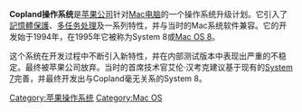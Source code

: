 {{Unreferenced|time=2022-06-11T09:59:02+00:00}}
{{Expand English|time=2017-03-29}}

'''Copland操作系统'''是[[苹果公司|苹果公司]]针对[[Mac电脑|Mac电脑]]的一个操作系统升级计划。它引入了[[記憶體保護|記憶體保護]]、[[多任务处理|多任务处理]]及一系列特性，并与当时的Mac系统软件兼容。它的开发始于1994年，在1995年它被称为System 8或[[Mac_OS_8|Mac OS 8]]。

这个系统在开发过程中不断引入新特性，并在内部测试版本中表现出严重的不稳定。最终被苹果公司放弃。当时的首席技术官艾伦·汉考克建议基于现有的[[System_7|System 7]]完善，并最终开发出与Copland毫无关系的System 8。

{{Mac OS版本歷史}}
[[Category:苹果操作系统|Category:苹果操作系统]]
[[Category:Mac_OS|Category:Mac OS]]
